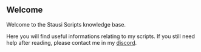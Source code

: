 ## Welcome
Welcome to the Stausi Scripts knowledge base.

Here you will find useful informations relating to my scripts. If you still need help after reading, please contact me in my [discord](https://discord.gg/55hutHNg).

